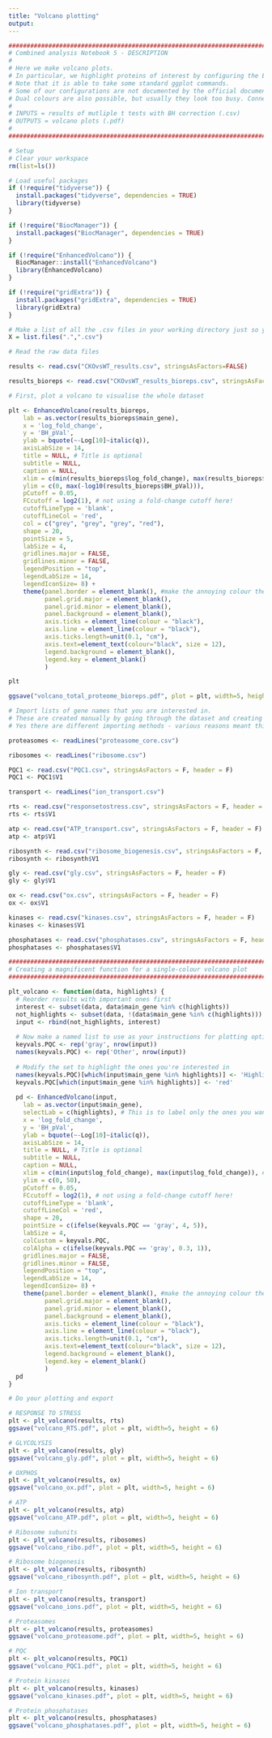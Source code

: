 ```yaml
---
title: "Volcano plotting"
output: 
---
```


```r
#######################################################################################################################################
# Combined analysis Notebook 5 - DESCRIPTION
#
# Here we make volcano plots.
# In particular, we highlight proteins of interest by configuring the EnhancedVolcano function.
# Note that it is able to take some standard ggplot commands.
# Some of our configurations are not documented by the official documentation - these were discovered by blood, sweat and tears!
# Dual colours are also possible, but usually they look too busy. Connecting lines also make it too busy.
#
# INPUTS = results of mutliple t tests with BH correction (.csv)
# OUTPUTS = volcano plots (.pdf)
# 
#######################################################################################################################################
```

```r
# Setup
# Clear your workspace
rm(list=ls())

# Load useful packages
if (!require("tidyverse")) {
  install.packages("tidyverse", dependencies = TRUE)
  library(tidyverse)
}

if (!require("BiocManager")) {
  install.packages("BiocManager", dependencies = TRUE)
}

if (!require("EnhancedVolcano")) {
  BiocManager::install("EnhancedVolcano")
  library(EnhancedVolcano)
} 

if (!require("gridExtra")) {
  install.packages("gridExtra", dependencies = TRUE)
  library(gridExtra)
}

# Make a list of all the .csv files in your working directory just so you can see what's going on
X = list.files(".",".csv")

# Read the raw data files

results <- read.csv("CKOvsWT_results.csv", stringsAsFactors=FALSE)

results_bioreps <- read.csv("CKOvsWT_results_bioreps.csv", stringsAsFactors=FALSE)
```

```r
# First, plot a volcano to visualise the whole dataset

plt <- EnhancedVolcano(results_bioreps,
    lab = as.vector(results_bioreps$main_gene),
    x = 'log_fold_change',
    y = 'BH_pVal',
    ylab = bquote(~-Log[10]~italic(q)),
    axisLabSize = 14,
    title = NULL, # Title is optional
    subtitle = NULL,
    caption = NULL,
    xlim = c(min(results_bioreps$log_fold_change), max(results_bioreps$log_fold_change)), # Optimise axis limits
    ylim = c(0, max(-log10(results_bioreps$BH_pVal))),
    pCutoff = 0.05,
    FCcutoff = log2(1), # not using a fold-change cutoff here!
    cutoffLineType = 'blank',
    cutoffLineCol = 'red',
    col = c("grey", "grey", "grey", "red"),
    shape = 20,
    pointSize = 5,
    labSize = 4,
    gridlines.major = FALSE,
    gridlines.minor = FALSE,
    legendPosition = "top",
    legendLabSize = 14,
    legendIconSize= 8) +
    theme(panel.border = element_blank(), #make the annoying colour theme go away
          panel.grid.major = element_blank(),
          panel.grid.minor = element_blank(),
          panel.background = element_blank(),
          axis.ticks = element_line(colour = "black"),
          axis.line = element_line(colour = "black"),
          axis.ticks.length=unit(0.1, "cm"),
          axis.text=element_text(colour="black", size = 12), 
          legend.background = element_blank(),
          legend.key = element_blank()
          )

plt

ggsave("volcano_total_proteome_bioreps.pdf", plot = plt, width=5, height = 6)

```


```r
# Import lists of gene names that you are interested in.
# These are created manually by going through the dataset and creating .csv files of your lists.
# Yes there are different importing methods - various reasons meant this was necessary to correctly read them.

proteasomes <- readLines("proteasome_core.csv") 

ribosomes <- readLines("ribosome.csv") 

PQC1 <- read.csv("PQC1.csv", stringsAsFactors = F, header = F)
PQC1 <- PQC1$V1

transport <- readLines("ion_transport.csv")

rts <- read.csv("responsetostress.csv", stringsAsFactors = F, header = F)
rts <- rts$V1

atp <- read.csv("ATP_transport.csv", stringsAsFactors = F, header = F)
atp <- atp$V1

ribosynth <- read.csv("ribosome_biogenesis.csv", stringsAsFactors = F, header = F)
ribosynth <- ribosynth$V1

gly <- read.csv("gly.csv", stringsAsFactors = F, header = F)
gly <- gly$V1

ox <- read.csv("ox.csv", stringsAsFactors = F, header = F)
ox <- ox$V1

kinases <- read.csv("kinases.csv", stringsAsFactors = F, header = F)
kinases <- kinases$V1

phosphatases <- read.csv("phosphatases.csv", stringsAsFactors = F, header = F)
phosphatases <- phosphatases$V1

```

```r
#######################################################################################################################################
# Creating a magnificent function for a single-colour volcano plot
#######################################################################################################################################

plt_volcano <- function(data, highlights) {
  # Reorder results with important ones first
  interest <- subset(data, data$main_gene %in% c(highlights))
  not_highlights <- subset(data, !(data$main_gene %in% c(highlights)))
  input <- rbind(not_highlights, interest)
  
  # Now make a named list to use as your instructions for plotting options
  keyvals.PQC <- rep('gray', nrow(input))
  names(keyvals.PQC) <- rep('Other', nrow(input))
  
  # Modify the set to highlight the ones you're interested in
  names(keyvals.PQC)[which(input$main_gene %in% highlights)] <- 'Highlights'
  keyvals.PQC[which(input$main_gene %in% highlights)] <- 'red'
  
  pd <- EnhancedVolcano(input,
    lab = as.vector(input$main_gene),
    selectLab = c(highlights), # This is to label only the ones you want
    x = 'log_fold_change',
    y = 'BH_pVal',
    ylab = bquote(~-Log[10]~italic(q)),
    axisLabSize = 14,
    title = NULL, # Title is optional
    subtitle = NULL,
    caption = NULL,
    xlim = c(min(input$log_fold_change), max(input$log_fold_change)), # Optimise laxis limits
    ylim = c(0, 50),
    pCutoff = 0.05,
    FCcutoff = log2(1), # not using a fold-change cutoff here!
    cutoffLineType = 'blank',
    cutoffLineCol = 'red',
    shape = 20,
    pointSize = c(ifelse(keyvals.PQC == 'gray', 4, 5)),
    labSize = 4,
    colCustom = keyvals.PQC,
    colAlpha = c(ifelse(keyvals.PQC == 'gray', 0.3, 1)),
    gridlines.major = FALSE,
    gridlines.minor = FALSE,
    legendPosition = "top",
    legendLabSize = 14,
    legendIconSize= 8) +
    theme(panel.border = element_blank(), #make the annoying colour theme go away
          panel.grid.major = element_blank(),
          panel.grid.minor = element_blank(),
          panel.background = element_blank(),
          axis.ticks = element_line(colour = "black"),
          axis.line = element_line(colour = "black"),
          axis.ticks.length=unit(0.1, "cm"),
          axis.text=element_text(colour="black", size = 12), 
          legend.background = element_blank(),
          legend.key = element_blank()
          )
  pd
}
```

```r
# Do your plotting and export

# RESPONSE TO STRESS
plt <- plt_volcano(results, rts)
ggsave("volcano_RTS.pdf", plot = plt, width=5, height = 6)

# GLYCOLYSIS
plt <- plt_volcano(results, gly)
ggsave("volcano_gly.pdf", plot = plt, width=5, height = 6)

# OXPHOS
plt <- plt_volcano(results, ox)
ggsave("volcano_ox.pdf", plot = plt, width=5, height = 6)

# ATP
plt <- plt_volcano(results, atp)
ggsave("volcano_ATP.pdf", plot = plt, width=5, height = 6)

# Ribosome subunits
plt <- plt_volcano(results, ribosomes)
ggsave("volcano_ribo.pdf", plot = plt, width=5, height = 6)

# Ribosome biogenesis
plt <- plt_volcano(results, ribosynth)
ggsave("volcano_ribosynth.pdf", plot = plt, width=5, height = 6)

# Ion transport
plt <- plt_volcano(results, transport)
ggsave("volcano_ions.pdf", plot = plt, width=5, height = 6)

# Proteasomes
plt <- plt_volcano(results, proteasomes)
ggsave("volcano_proteasome.pdf", plot = plt, width=5, height = 6)

# PQC
plt <- plt_volcano(results, PQC1)
ggsave("volcano_PQC1.pdf", plot = plt, width=5, height = 6)

# Protein kinases
plt <- plt_volcano(results, kinases)
ggsave("volcano_kinases.pdf", plot = plt, width=5, height = 6)

# Protein phosphatases
plt <- plt_volcano(results, phosphatases)
ggsave("volcano_phosphatases.pdf", plot = plt, width=5, height = 6)


```
